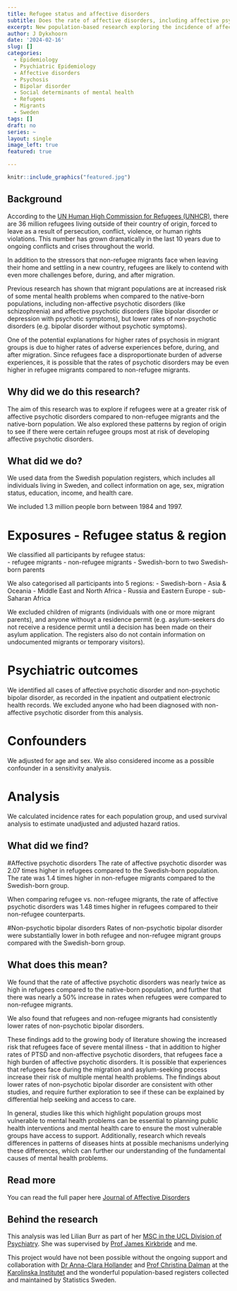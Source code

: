 ```yaml
---
title: Refugee status and affective disorders
subtitle: Does the rate of affective disorders, including affective psychotic disorders and non-psychotic bipolar disorder vary across refugee, migrant, and native-born groups?  
excerpt: New population-based research exploring the incidence of affective disorders, published in the Journal of Affective Disorders. 
author: J Dykxhoorn
date: '2024-02-16'
slug: []
categories:
  - Epidemiology
  - Psychiatric Epidemiology 
  - Affective disorders
  - Psychosis
  - Bipolar disorder
  - Social determinants of mental health
  - Refugees 
  - Migrants
  - Sweden
tags: []
draft: no
series: ~
layout: single
image_left: true
featured: true

---
```


```r
knitr::include_graphics("featured.jpg")
```

## Background
According to the [UN Human High Commission for Refugees (UNHCR)](https://www.unhcr.org/refugee-statistics/), there are 36 million refugees living outside of their country of origin, forced to leave as a result of persecution, conflict, violence, or human rights violations. This number has grown dramatically in the last 10 years due to ongoing conflicts and crises throughout the world. 

In addition to the stressors that non-refugee migrants face when leaving their home and settling in a new country, refugees are likely to contend with even more challenges before, during, and after migration. 

Previous research has shown that migrant populations are at increased risk of some mental health problems when compared to the native-born populations, including non-affective psychotic disorders (like schizophrenia) and affective psychotic disorders (like bipolar disorder or depression with psychotic symptoms), but lower rates of non-psychotic disorders (e.g. bipolar disorder without psychotic symptoms). 

One of the potential explanations for higher rates of psychosis in migrant groups is due to higher rates of adverse experiences before, during, and after migration. Since refugees face a disproportionate burden of adverse experiences, it is possible that the rates of psychotic disorders may be even higher in refugee migrants compared to non-refugee migrants. 

## Why did we do this research?
The aim of this research was to explore if refugees were at a greater risk of affective psychotic disorders compared to non-refugee migrants and the native-born population. We also explored these patterns by region of origin to see if there were certain refugee groups most at risk of developing affective psychotic disorders. 



## What did we do? 
We used data from the Swedish population registers, which includes all individuals living in Sweden, and collect information on age, sex, migration status, education, income, and health care. 

We included 1.3 million people born between 1984 and 1997. 

# Exposures - Refugee status & region
We classified all participants by refugee status:  
- refugee migrants
- non-refugee migrants
- Swedish-born to two Swedish-born parents 

We also categorised all participants into 5 regions: 
- Swedish-born
- Asia & Oceania
- Middle East and North Africa
- Russia and Eastern Europe
- sub-Saharan Africa 

We excluded children of migrants (individuals with one or more migrant parents), and anyone withouyt a residence permit (e.g. asylum-seekers do not receive a residence permit until a decision has been made on their asylum application. The registers also do not contain information on undocumented migrants or temporary visitors). 

# Psychiatric outcomes 
We identified all cases of affective psychotic disorder and non-psychotic bipolar disorder, as recorded in the inpatient and outpatient electronic health records. We excluded anyone who had been diagnosed with non-affective psychotic disorder from this analysis. 

# Confounders
We adjusted for age and sex. We also considered income as a possible confounder in a sensitivity analysis. 

# Analysis
We calculated incidence rates for each population group, and used survival analysis to estimate unadjusted and adjusted hazard ratios.


## What did we find?
#Affective psychotic disorders
The rate of affective psychotic disorder was 2.07 times higher in refugees compared to the Swedish-born population. The rate was 1.4 times higher in non-refugee migrants compared to the Swedish-born group. 

When comparing refugee vs. non-refugee migrants, the rate of affective psychotic disorders was 1.48 times higher in refugees compared to their non-refugee counterparts. 
 
#Non-psychotic bipolar disorders
Rates of non-psychotic bipolar disorder were substantially lower in both refugee and non-refugee migrant groups compared with the Swedish-born group. 

## What does this mean? 
We found that the rate of affective psychotic disorders was nearly twice as high in refugees compared to the native-born population, and further that there was nearly a 50% increase in rates when refugees were compared to non-refugee migrants. 

We also found that refugees and non-refugee migrants had consistently lower rates of non-psychotic bipolar disorders. 

These findings add to the growing body of literature showing the increased risk that refugees face of severe mental illness - that in addition to higher rates of PTSD and non-affective psychotic disorders, that refugees face a high burden of affective psychotic disorders. It is possible that experiences that refugees face during the migration and asylum-seeking process increase their risk of multiple mental health problems. The findings about lower rates of non-psychotic bipolar disorder are consistent with other studies, and require further exploration to see if these can be explained by differential help seeking and access to care. 

In general, studies like this which highlight population groups most vulnerable to mental health problems can be essential to planning public health interventions and mental health care to ensure the most vulnerable groups have access to support. Additionally, research which reveals differences in patterns of diseases hints at possible mechanisms underlying these differences, which can further our understanding of the fundamental causes of mental health problems. 


## Read more
You can read the full paper here [Journal of Affective Disorders](https://authors.elsevier.com/c/1ibzhbXYiu-h5)

## Behind the research
This analysis was led Lilian Burr as part of her [MSC in the UCL Division of Psychiatry](https://www.ucl.ac.uk/psychiatry/study/postgraduate-taught-degrees). She was supervised by [Prof James Kirkbride](https://profiles.ucl.ac.uk/43555) and me. 

This project would have not been possible without the ongoing support and collaboration with [Dr Anna-Clara Hollander](https://ki.se/en/people/anna-clara-hollander) and [Prof Christina Dalman](https://ki.se/en/people/christina-dalman) at the [Karolinska Institutet](https://ki.se/en) and the wonderful population-based registers collected and maintained by Statistics Sweden.

